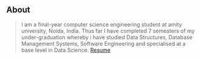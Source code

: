 ## About

> I am a final-year computer science engineering student at amity university, Noida, India. Thus far I have completed 7 semesters of my under-graduation whereby i have studied Data Structures, Database Management Systems, Software Engineering and specialised at a base level in Data Science.
> [Resume](https://drive.google.com/file/d/1HG7vLvC0G283akmy0CWzMCyj941d5G3R/view?usp=sharing)